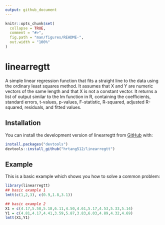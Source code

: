 ```yaml
---
output: github_document
---
```


<!-- README.md is generated from README.Rmd. Please edit that file -->

```r
knitr::opts_chunk$set(
  collapse = TRUE,
  comment = "#>",
  fig.path = "man/figures/README-",
  out.width = "100%"
)
```

# linearregtt

<!-- badges: start -->
<!-- badges: end -->

A simple linear regression function that fits a straight line to the data using the ordinary least squares method. It assumes that X and Y are numeric vectors of the same length and that X is not a constant vector. It returns a list of output similar to the lm function in R, containing the coefficients, standard errors, t-values, p-values, F-statistic, R-squared, adjusted R-squared, residuals, and fitted values.

## Installation

You can install the development version of linearregtt from [GitHub](https://github.com/) with:

```r
install.packages("devtools")
devtools::install_github("hrtang512/linearregtt")
```

## Example

This is a basic example which shows you how to solve a common problem:

```r
library(linearregtt)
## basic example 1
lmtt(c(1,2,3), c(0.9,1.8,3.1))

## basic example 2
X1 = c(4.17,5.58,5.18,6.11,4.50,4.61,5.17,4.53,5.33,5.14)
Y1 = c(4.81,4.17,4.41,3.59,5.87,3.83,6.03,4.89,4.32,4.69)
lmtt(X1,Y1)
```
